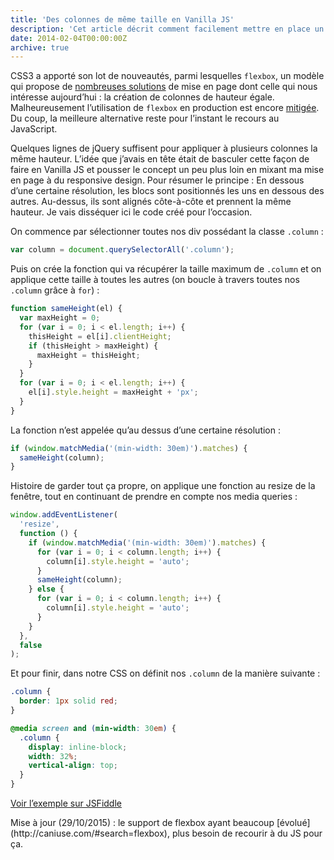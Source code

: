 ```yaml
---
title: 'Des colonnes de même taille en Vanilla JS'
description: 'Cet article décrit comment facilement mettre en place un système de colonnes de hauteur égale en Vanilla JS, tout en prenant en compte le responsive design.'
date: 2014-02-04T00:00:00Z
archive: true
---
```


CSS3 a apporté son lot de nouveautés, parmi lesquelles `flexbox`, un modèle qui propose de [nombreuses solutions](http://philipwalton.github.io/solved-by-flexbox/) de mise en page dont celle qui nous intéresse aujourd’hui : la création de colonnes de hauteur égale. Malheureusement l’utilisation de `flexbox` en production est encore [mitigée](http://caniuse.com/flexbox). Du coup, la meilleure alternative reste pour l’instant le recours au JavaScript.

Quelques lignes de jQuery suffisent pour appliquer à plusieurs colonnes la même hauteur. L’idée que j’avais en tête était de basculer cette façon de faire en Vanilla JS et pousser le concept un peu plus loin en mixant ma mise en page à du responsive design. Pour résumer le principe : En dessous d’une certaine résolution, les blocs sont positionnés les uns en dessous des autres. Au-dessus, ils sont alignés côte-à-côte et prennent la même hauteur. Je vais disséquer ici le code créé pour l’occasion.

On commence par sélectionner toutes nos div possédant la classe `.column` :

```js
var column = document.querySelectorAll('.column');
```

Puis on crée la fonction qui va récupérer la taille maximum de `.column` et on applique cette taille à toutes les autres (on boucle à travers toutes nos `.column` grâce à `for`) :

```js
function sameHeight(el) {
  var maxHeight = 0;
  for (var i = 0; i < el.length; i++) {
    thisHeight = el[i].clientHeight;
    if (thisHeight > maxHeight) {
      maxHeight = thisHeight;
    }
  }
  for (var i = 0; i < el.length; i++) {
    el[i].style.height = maxHeight + 'px';
  }
}
```

La fonction n’est appelée qu’au dessus d’une certaine résolution :

```js
if (window.matchMedia('(min-width: 30em)').matches) {
  sameHeight(column);
}
```

Histoire de garder tout ça propre, on applique une fonction au resize de la fenêtre, tout en continuant de prendre en compte nos media queries :

```js
window.addEventListener(
  'resize',
  function () {
    if (window.matchMedia('(min-width: 30em)').matches) {
      for (var i = 0; i < column.length; i++) {
        column[i].style.height = 'auto';
      }
      sameHeight(column);
    } else {
      for (var i = 0; i < column.length; i++) {
        column[i].style.height = 'auto';
      }
    }
  },
  false
);
```

Et pour finir, dans notre CSS on définit nos `.column` de la manière suivante :

```css
.column {
  border: 1px solid red;
}

@media screen and (min-width: 30em) {
  .column {
    display: inline-block;
    width: 32%;
    vertical-align: top;
  }
}
```

[Voir l’exemple sur JSFiddle](http://jsfiddle.net/JFLQu/1/)

<div className="info">
  Mise à jour (29/10/2015) : le support de flexbox ayant beaucoup
  [évolué](http://caniuse.com/#search=flexbox), plus besoin de recourir à du JS
  pour ça.
</div>
